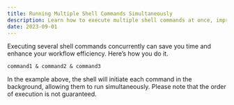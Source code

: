 ```yaml
---
title: Running Multiple Shell Commands Simultaneously
description: Learn how to execute multiple shell commands at once, improving productivity and efficiency.
date: 2023-09-01
---
```


Executing several shell commands concurrently can save you time and enhance your workflow efficiency. Here’s how you do it.

```shell
command1 & command2 & command3
```

In the example above, the shell will initiate each command in the background, allowing them to run simultaneously. Please note that the order of execution is not guaranteed.